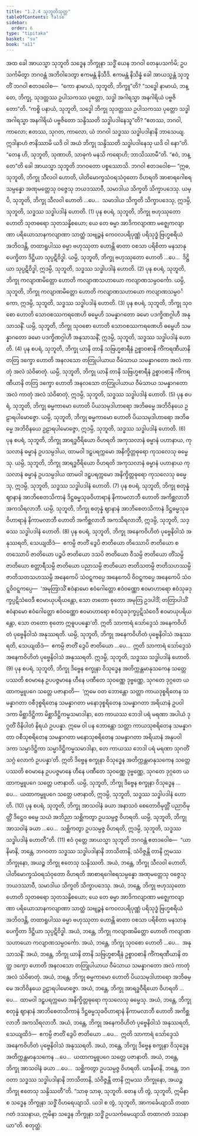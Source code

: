 ```yaml
---
title: "1.2.4 သုဘူတိသုတ္တ"
tableOfContents: false
sidebar:
  order: 6
type: "tipitaka"
basket: "su"
book: "a11"
---
```



<DynamicBreadcrumb />

<Division number="14" book="a11">

<Paragraph number="112" book="a11">
အထ ခေါ အာယသ္မာ သုဘူတိ သဒ္ဓေန ဘိက္ခုနာ သဒ္ဓိံ ယေန ဘဂဝါ တေနုပသင်္ကမိ; ဥပသင်္ကမိတွာ ဘဂဝန္တံ အဘိဝါဒေတွာ ဧကမန္တံ နိသီဒိ. ဧကမန္တံ နိသိန္နံ ခေါ အာယသ္မန္တံ သုဘူတိံ ဘဂဝါ ဧတဒဝေါစ—  “ကော နာမာယံ, သုဘူတိ, ဘိက္ခူ”တိ? “သဒ္ဓေါ နာမာယံ, ဘန္တေ, ဘိက္ခု, သုဒတ္တဿ ဥပါသကဿ ပုတ္တော, သဒ္ဓါ အဂါရသ္မာ အနဂါရိယံ ပဗ္ဗဇိတော”တိ.
</Paragraph>

<Paragraph number="113" book="a11">
“ကစ္စိ ပနာယံ, သုဘူတိ, သဒ္ဓေါ ဘိက္ခု သုဒတ္တဿ ဥပါသကဿ ပုတ္တော သဒ္ဓါ အဂါရသ္မာ အနဂါရိယံ ပဗ္ဗဇိတော သန္ဒိဿတိ သဒ္ဓါပဒါနေသူ”တိ? “ဧတဿ, ဘဂဝါ, ကာလော; ဧတဿ, သုဂတ, ကာလော, ယံ ဘဂဝါ သဒ္ဓဿ သဒ္ဓါပဒါနာနိ ဘာသေယျ. ဣဒါနာဟံ ဇာနိဿာမိ ယဒိ ဝါ အယံ ဘိက္ခု သန္ဒိဿတိ သဒ္ဓါပဒါနေသု ယဒိ ဝါ နော”တိ.
</Paragraph>

<Paragraph number="114" book="a11">
“တေန ဟိ, သုဘူတိ, သုဏာဟိ, သာဓုကံ မနသိ ကရောဟိ; ဘာသိဿာမီ”တိ. “ဧဝံ, ဘန္တေ”တိ ခေါ အာယသ္မာ သုဘူတိ ဘဂဝတော ပစ္စဿောသိ. ဘဂဝါ ဧတဒဝေါစ—
</Paragraph>

<Paragraph number="115" book="a11">
“ဣဓ, သုဘူတိ, ဘိက္ခု သီလဝါ ဟောတိ, ပါတိမောက္ခသံဝရသံဝုတော ဝိဟရတိ အာစာရဂေါစရသမ္ပန္နော အဏုမတ္တေသု ဝဇ္ဇေသု ဘယဒဿာဝီ, သမာဒါယ သိက္ခတိ သိက္ခာပဒေသု. ယမ္ပိ, သုဘူတိ, ဘိက္ခု သီလဝါ ဟောတိ …ပေ…  သမာဒါယ သိက္ခတိ သိက္ခာပဒေသု, ဣဒမ္ပိ, သုဘူတိ, သဒ္ဓဿ သဒ္ဓါပဒါနံ ဟောတိ. (1)
</Paragraph>

<Paragraph number="116" book="a11">
ပုန စပရံ, သုဘူတိ, ဘိက္ခု ဗဟုဿုတော ဟောတိ သုတဓရော သုတသန္နိစယော; ယေ တေ ဓမ္မာ အာဒိကလျာဏာ မဇ္ဈေကလျာဏာ ပရိယောသာနကလျာဏာ သာတ္ထံ သဗျဉ္ဇနံ ကေဝလပရိပုဏ္ဏံ ပရိသုဒ္ဓံ ဗြဟ္မစရိယံ အဘိဝဒန္တိ, တထာရူပါဿ ဓမ္မာ ဗဟုဿုတာ ဟောန္တိ ဓာတာ ဝစသာ ပရိစိတာ မနသာနုပေက္ခိတာ ဒိဋ္ဌိယာ သုပ္ပဋိဝိဒ္ဓါ. ယမ္ပိ, သုဘူတိ, ဘိက္ခု ဗဟုဿုတော ဟောတိ …ပေ…  ဒိဋ္ဌိယာ သုပ္ပဋိဝိဒ္ဓါ, ဣဒမ္ပိ, သုဘူတိ, သဒ္ဓဿ သဒ္ဓါပဒါနံ ဟောတိ. (2)
</Paragraph>

<Paragraph number="117" book="a11">
ပုန စပရံ, သုဘူတိ, ဘိက္ခု ကလျာဏမိတ္တော ဟောတိ ကလျာဏသဟာယော ကလျာဏသမ္ပဝင်္ကော. ယမ္ပိ, သုဘူတိ, ဘိက္ခု ကလျာဏမိတ္တော ဟောတိ ကလျာဏသဟာယော ကလျာဏသမ္ပဝင်္ကော, ဣဒမ္ပိ, သုဘူတိ, သဒ္ဓဿ သဒ္ဓါပဒါနံ ဟောတိ. (3)
</Paragraph>

<Paragraph number="118" book="a11">
ပုန စပရံ, သုဘူတိ, ဘိက္ခု သုဝစော ဟောတိ သောဝစဿကရဏေဟိ ဓမ္မေဟိ သမန္နာဂတော ခမော ပဒက္ခိဏဂ္ဂါဟီ အနုသာသနိံ. ယမ္ပိ, သုဘူတိ, ဘိက္ခု သုဝစော ဟောတိ သောဝစဿကရဏေဟိ ဓမ္မေဟိ သမန္နာဂတော ခမော ပဒက္ခိဏဂ္ဂါဟီ အနုသာသနိံ, ဣဒမ္ပိ, သုဘူတိ, သဒ္ဓဿ သဒ္ဓါပဒါနံ ဟောတိ. (4)
</Paragraph>

<Paragraph number="119" book="a11">
ပုန စပရံ, သုဘူတိ, ဘိက္ခု ယာနိ တာနိ သဗြဟ္မစာရီနံ ဥစ္စာဝစာနိ ကိံကရဏီယာနိ တတြ ဒက္ခော ဟောတိ အနလသော တတြုပါယာယ ဝီမံသာယ သမန္နာဂတော အလံ ကာတုံ အလံ သံဝိဓာတုံ. ယမ္ပိ, သုဘူတိ, ဘိက္ခု ယာနိ တာနိ သဗြဟ္မစာရီနံ ဥစ္စာဝစာနိ ကိံကရဏီယာနိ တတြ ဒက္ခော ဟောတိ အနလသော တတြုပါယာယ ဝီမံသာယ သမန္နာဂတော အလံ ကာတုံ အလံ သံဝိဓာတုံ, ဣဒမ္ပိ, သုဘူတိ, သဒ္ဓဿ သဒ္ဓါပဒါနံ ဟောတိ. (5)
</Paragraph>

<Paragraph number="120" book="a11">
ပုန စပရံ, သုဘူတိ, ဘိက္ခု ဓမ္မကာမော ဟောတိ ပိယသမုဒါဟာရော အဘိဓမ္မေ အဘိဝိနယေ ဥဠာရပါမောဇ္ဇော. ယမ္ပိ, သုဘူတိ, ဘိက္ခု ဓမ္မကာမော ဟောတိ ပိယသမုဒါဟာရော အဘိဓမ္မေ အဘိဝိနယေ ဥဠာရပါမောဇ္ဇော, ဣဒမ္ပိ, သုဘူတိ, သဒ္ဓဿ သဒ္ဓါပဒါနံ ဟောတိ. (6)
</Paragraph>

<Paragraph number="121" book="a11">
ပုန စပရံ, သုဘူတိ, ဘိက္ခု အာရဒ္ဓဝီရိယော ဝိဟရတိ အကုသလာနံ ဓမ္မာနံ ပဟာနာယ, ကုသလာနံ ဓမ္မာနံ ဥပသမ္ပဒါယ, ထာမဝါ ဒဠှပရက္ကမော အနိက္ခိတ္တဓုရော ကုသလေသု ဓမ္မေသု. ယမ္ပိ, သုဘူတိ, ဘိက္ခု အာရဒ္ဓဝီရိယော ဝိဟရတိ အကုသလာနံ ဓမ္မာနံ ပဟာနာယ ကုသလာနံ ဓမ္မာနံ ဥပသမ္ပဒါယ ထာမဝါ ဒဠှပရက္ကမော အနိက္ခိတ္တဓုရော ကုသလေသု ဓမ္မေသု, ဣဒမ္ပိ, သုဘူတိ, သဒ္ဓဿ သဒ္ဓါပဒါနံ ဟောတိ. (7)
</Paragraph>

<Paragraph number="122" book="a11">
ပုန စပရံ, သုဘူတိ, ဘိက္ခု စတုန္နံ ဈာနာနံ အာဘိစေတသိကာနံ ဒိဋ္ဌဓမ္မသုခဝိဟာရာနံ နိကာမလာဘီ ဟောတိ အကိစ္ဆလာဘီ အကသိရလာဘီ. ယမ္ပိ, သုဘူတိ, ဘိက္ခု စတုန္နံ ဈာနာနံ အာဘိစေတသိကာနံ ဒိဋ္ဌဓမ္မသုခဝိဟာရာနံ နိကာမလာဘီ ဟောတိ အကိစ္ဆလာဘီ အကသိရလာဘီ, ဣဒမ္ပိ, သုဘူတိ, သဒ္ဓဿ သဒ္ဓါပဒါနံ ဟောတိ. (8)
</Paragraph>

<Paragraph number="123" book="a11">
ပုန စပရံ, သုဘူတိ, ဘိက္ခု အနေကဝိဟိတံ ပုဗ္ဗေနိဝါသံ အနုဿရတိ, သေယျထိဒံ—  ဧကမ္ပိ ဇာတိံ ဒွေပိ ဇာတိယော တိဿောပိ ဇာတိယော စတဿောပိ ဇာတိယော ပဉ္စပိ ဇာတိယော ဒသပိ ဇာတိယော ဝီသမ္ပိ ဇာတိယော တိံသမ္ပိ ဇာတိယော စတ္တာရီသမ္ပိ ဇာတိယော ပညာသမ္ပိ ဇာတိယော ဇာတိသတမ္ပိ ဇာတိသဟဿမ္ပိ ဇာတိသတသဟဿမ္ပိ အနေကေပိ သံဝဋ္ဋကပ္ပေ အနေကေပိ ဝိဝဋ္ဋကပ္ပေ အနေကေပိ သံဝဋ္ဋဝိဝဋ္ဋကပ္ပေ—  ‘အမုတြာသိံ ဧဝံနာမော ဧဝံဂေါတ္တော ဧဝံဝဏ္ဏော ဧဝမာဟာရော ဧဝံသုခဒုက္ခပ္ပဋိသံဝေဒီ ဧဝမာယုပရိယန္တော, သော တတော စုတော အမုတြ ဥဒပါဒိံ; တတြာပါသိံ ဧဝံနာမော ဧဝံဂေါတ္တော ဧဝံဝဏ္ဏော ဧဝမာဟာရော ဧဝံသုခဒုက္ခပ္ပဋိသံဝေဒီ ဧဝမာယုပရိယန္တော, သော တတော စုတော ဣဓူပပန္နော’တိ. ဣတိ သာကာရံ သော်ဒ္ဒေသံ အနေကဝိဟိတံ ပုဗ္ဗေနိဝါသံ အနုဿရတိ. ယမ္ပိ, သုဘူတိ, ဘိက္ခု အနေကဝိဟိတံ ပုဗ္ဗေနိဝါသံ အနုဿရတိ, သေယျထိဒံ—  ဧကမ္ပိ ဇာတိံ ဒွေပိ ဇာတိယော …ပေ…  ဣတိ သာကာရံ သော်ဒ္ဒေသံ အနေကဝိဟိတံ ပုဗ္ဗေနိဝါသံ အနုဿရတိ. ဣဒမ္ပိ, သုဘူတိ, သဒ္ဓဿ သဒ္ဓါပဒါနံ ဟောတိ. (9)
</Paragraph>

<Paragraph number="124" book="a11">
ပုန စပရံ, သုဘူတိ, ဘိက္ခု ဒိဗ္ဗေန စက္ခုနာ ဝိသုဒ္ဓေန အတိက္ကန္တမာနုသကေန သတ္တေ ပဿတိ စဝမာနေ ဥပပဇ္ဇမာနေ ဟီနေ ပဏီတေ သုဝဏ္ဏေ ဒုဗ္ဗဏ္ဏေ, သုဂတေ ဒုဂ္ဂတေ ယထာကမ္မူပဂေ သတ္တေ ပဇာနာတိ—  ‘ဣမေ ဝတ ဘောန္တော သတ္တာ ကာယဒုစ္စရိတေန သမန္နာဂတာ ဝစီဒုစ္စရိတေန သမန္နာဂတာ မနောဒုစ္စရိတေန သမန္နာဂတာ အရိယာနံ ဥပဝါဒကာ မိစ္ဆာဒိဋ္ဌိကာ မိစ္ဆာဒိဋ္ဌိကမ္မသမာဒါနာ, တေ ကာယဿ ဘေဒါ ပရံ မရဏာ အပါယံ ဒုဂ္ဂတိံ ဝိနိပါတံ နိရယံ ဥပပန္နာ. ဣမေ ဝါ ပန ဘောန္တော သတ္တာ ကာယသုစရိတေန သမန္နာဂတာ ဝစီသုစရိတေန သမန္နာဂတာ မနောသုစရိတေန သမန္နာဂတာ အရိယာနံ အနုပဝါဒကာ သမ္မာဒိဋ္ဌိကာ သမ္မာဒိဋ္ဌိကမ္မသမာဒါနာ, တေ ကာယဿ ဘေဒါ ပရံ မရဏာ သုဂတိံ သဂ္ဂံ လောကံ ဥပပန္နာ’တိ. ဣတိ ဒိဗ္ဗေန စက္ခုနာ ဝိသုဒ္ဓေန အတိက္ကန္တမာနုသကေန သတ္တေ ပဿတိ စဝမာနေ ဥပပဇ္ဇမာနေ ဟီနေ ပဏီတေ သုဝဏ္ဏေ ဒုဗ္ဗဏ္ဏေ, သုဂတေ ဒုဂ္ဂတေ ယထာကမ္မူပဂေ သတ္တေ ပဇာနာတိ. ယမ္ပိ, သုဘူတိ, ဘိက္ခု ဒိဗ္ဗေန စက္ခုနာ ဝိသုဒ္ဓေန …ပေ…  ယထာကမ္မူပဂေ သတ္တေ ပဇာနာတိ, ဣဒမ္ပိ, သုဘူတိ, သဒ္ဓဿ သဒ္ဓါပဒါနံ ဟောတိ. (10)
</Paragraph>

<Paragraph number="125" book="a11">
ပုန စပရံ, သုဘူတိ, ဘိက္ခု အာသဝါနံ ခယာ အနာသဝံ စေတောဝိမုတ္တိံ ပညာဝိမုတ္တိံ ဒိဋ္ဌေဝ ဓမ္မေ သယံ အဘိညာ သစ္ဆိကတွာ ဥပသမ္ပဇ္ဇ ဝိဟရတိ. ယမ္ပိ, သုဘူတိ, ဘိက္ခု အာသဝါနံ ခယာ …ပေ…  သစ္ဆိကတွာ ဥပသမ္ပဇ္ဇ ဝိဟရတိ, ဣဒမ္ပိ, သုဘူတိ, သဒ္ဓဿ သဒ္ဓါပဒါနံ ဟောတီ”တိ. (11)
</Paragraph>

<Paragraph number="126" book="a11">
ဧဝံ ဝုတ္တေ အာယသ္မာ သုဘူတိ ဘဂဝန္တံ ဧတဒဝေါစ—  “ယာနိမာနိ, ဘန္တေ, ဘဂဝတာ သဒ္ဓဿ သဒ္ဓါပဒါနာနိ ဘာသိတာနိ, သံဝိဇ္ဇန္တိ တာနိ ဣမဿ ဘိက္ခုနော, အယဉ္စ ဘိက္ခု ဧတေသု သန္ဒိဿတိ.
</Paragraph>

<Paragraph number="127" book="a11">
အယံ, ဘန္တေ, ဘိက္ခု သီလဝါ ဟောတိ, ပါတိမောက္ခသံဝရသံဝုတော ဝိဟရတိ အာစာရဂေါစရသမ္ပန္နော အဏုမတ္တေသု ဝဇ္ဇေသု ဘယဒဿာဝီ, သမာဒါယ သိက္ခတိ သိက္ခာပဒေသု.
</Paragraph>

<Paragraph number="128" book="a11">
အယံ, ဘန္တေ, ဘိက္ခု ဗဟုဿုတော ဟောတိ သုတဓရော သုတသန္နိစယော; ယေ တေ ဓမ္မာ အာဒိကလျာဏာ မဇ္ဈေကလျာဏာ ပရိယောသာနကလျာဏာ သာတ္ထံ သဗျဉ္ဇနံ ကေဝလပရိပုဏ္ဏံ ပရိသုဒ္ဓံ ဗြဟ္မစရိယံ အဘိဝဒန္တိ, တထာရူပါဿ ဓမ္မာ ဗဟုဿုတာ ဟောန္တိ ဓာတာ ဝစသာ ပရိစိတာ မနသာနုပေက္ခိတာ ဒိဋ္ဌိယာ သုပ္ပဋိဝိဒ္ဓါ.
</Paragraph>

<Paragraph number="129" book="a11">
အယံ, ဘန္တေ, ဘိက္ခု ကလျာဏမိတ္တော ဟောတိ ကလျာဏသဟာယော ကလျာဏသမ္ပဝင်္ကော.
</Paragraph>

<Paragraph number="130" book="a11">
အယံ, ဘန္တေ, ဘိက္ခု သုဝစော ဟောတိ …ပေ…  အနုသာသနိံ.
</Paragraph>

<Paragraph number="131" book="a11">
အယံ, ဘန္တေ, ဘိက္ခု ယာနိ တာနိ သဗြဟ္မစာရီနံ ဥစ္စာဝစာနိ ကိံကရဏီယာနိ တတ္ထ ဒက္ခော ဟောတိ အနလသော တတြုပါယာယ ဝီမံသာယ သမန္နာဂတော အလံ ကာတုံ အလံ သံဝိဓာတုံ.
</Paragraph>

<Paragraph number="132" book="a11">
အယံ, ဘန္တေ, ဘိက္ခု ဓမ္မကာမော ဟောတိ ပိယသမုဒါဟာရော အဘိဓမ္မေ အဘိဝိနယေ ဥဠာရပါမောဇ္ဇော.
</Paragraph>

<Paragraph number="133" book="a11">
အယံ, ဘန္တေ, ဘိက္ခု အာရဒ္ဓဝီရိယော ဝိဟရတိ …ပေ…  ထာမဝါ ဒဠှပရက္ကမော အနိက္ခိတ္တဓုရော ကုသလေသု ဓမ္မေသု.
</Paragraph>

<Paragraph number="134" book="a11">
အယံ, ဘန္တေ, ဘိက္ခု စတုန္နံ ဈာနာနံ အာဘိစေတသိကာနံ ဒိဋ္ဌဓမ္မသုခဝိဟာရာနံ နိကာမလာဘီ ဟောတိ အကိစ္ဆလာဘီ အကသိရလာဘီ.
</Paragraph>

<Paragraph number="135" book="a11">
အယံ, ဘန္တေ, ဘိက္ခု အနေကဝိဟိတံ ပုဗ္ဗေနိဝါသံ အနုဿရတိ, သေယျထိဒံ—  ဧကမ္ပိ ဇာတိံ ဒွေပိ ဇာတိယော …ပေ…  ဣတိ သာကာရံ သော်ဒ္ဒေသံ အနေကဝိဟိတံ ပုဗ္ဗေနိဝါသံ အနုဿရတိ.
</Paragraph>

<Paragraph number="136" book="a11">
အယံ, ဘန္တေ, ဘိက္ခု ဒိဗ္ဗေန စက္ခုနာ ဝိသုဒ္ဓေန အတိက္ကန္တမာနုသကေန …ပေ…  ယထာကမ္မူပဂေ သတ္တေ ပဇာနာတိ.
</Paragraph>

<Paragraph number="137" book="a11">
အယံ, ဘန္တေ, ဘိက္ခု အာသဝါနံ ခယာ …ပေ…  သစ္ဆိကတွာ ဥပသမ္ပဇ္ဇ ဝိဟရတိ. ယာနိမာနိ, ဘန္တေ, ဘဂဝတာ သဒ္ဓဿ သဒ္ဓါပဒါနာနိ ဘာသိတာနိ, သံဝိဇ္ဇန္တိ တာနိ ဣမဿ ဘိက္ခုနော, အယဉ္စ ဘိက္ခု ဧတေသု သန္ဒိဿတီ”တိ.
</Paragraph>

<Paragraph number="138" book="a11">
“သာဓု သာဓု, သုဘူတိ. တေန ဟိ တွံ, သုဘူတိ, ဣမိနာ စ သဒ္ဓေန ဘိက္ခုနာ သဒ္ဓိံ ဝိဟရေယျာသိ. ယဒါ စ တွံ, သုဘူတိ, အာကင်္ခေယျာသိ တထာဂတံ ဒဿနာယ, ဣမိနာ သဒ္ဓေန ဘိက္ခုနာ သဒ္ဓိံ ဥပသင်္ကမေယျာသိ တထာဂတံ ဒဿနာယာ”တိ.

</Paragraph>
</Division>

<Paragraph number="139" type="center" book="a11">
စတုတ္ထံ.
</Paragraph>